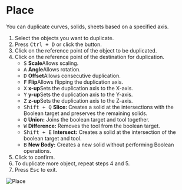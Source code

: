 
# Place

<Reference shortcut="Ctrl + D" command="Place" button="Left of Command Bar" />

You can duplicate curves, solids, sheets based on a specified axis.

1. Select the objects you want to duplicate.
2. Press <kbd>Ctrl + D</kbd> or click the button.
3. Click on the reference point of the object to be duplicated.
4. Click on the reference point of the destination for duplication.
   - <kbd>S</kbd> **Scale**Allows scaling.
   - <kbd>A</kbd> **Angle**Allows rotation.
   - <kbd>D</kbd> **Offset**Allows consecutive duplication.
   - <kbd>F</kbd> **Flip**Allows flipping the duplication axis.
   - <kbd>X</kbd> **x-up**Sets the duplication axis to the X-axis.
   - <kbd>Y</kbd> **y-up**Sets the duplication axis to the Y-axis.
   - <kbd>Z</kbd> **z-up**Sets the duplication axis to the Z-axis.
   - <kbd>Shift + Q</kbd> **Slice:** Creates a solid at the intersections with the Boolean target and preserves the remaining solids.
   - <kbd>Q</kbd> **Union:** Joins the boolean target and tool together.
   - <kbd>W</kbd> **Difference:** Removes the tool from the boolean target.
   - <kbd>Shift + E</kbd> **Intersect:** Creates a solid at the intersection of the boolean target and tool.
   - <kbd>B</kbd> **New Body:** Creates a new solid without performing Boolean operations.
5. Click to confirm.
6. To duplicate more object, repeat steps 4 and 5.
7. Press <kbd>Esc</kbd> to exit.

![Place](/img/place.gif)






